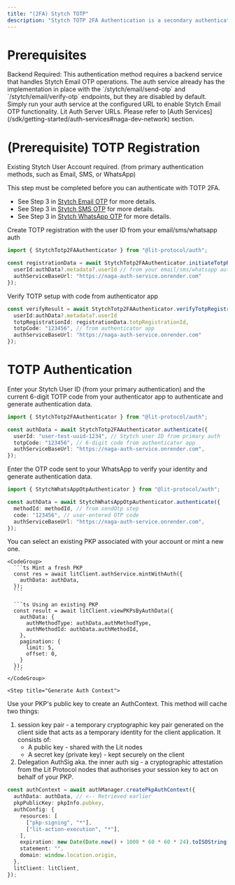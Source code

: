 ```yaml
---
title: "(2FA) Stytch TOTP"
description: "Stytch TOTP 2FA Authentication is a secondary authentication method that adds an extra layer of security using TOTP (Time-based One-Time Password) from authenticator apps like Google Authenticator, Authy, or 1Password."
---
```


# Prerequisites

<Warning>
  Backend Required: This authentication method requires a backend service
  that handles Stytch Email OTP operations. The auth service already has the
  implementation in place with the `/stytch/email/send-otp` and
  `/stytch/email/verify-otp` endpoints, but they are disabled by default. Simply
  run your auth service at the configured URL to enable Stytch Email OTP
  functionality.
</Warning>

<Note>
  Lit Auth Server URLs. Please refer to [Auth
  Services](/sdk/getting-started/auth-services#naga-dev-network) section.
</Note>

# (Prerequisite) TOTP Registration

Existing Stytch User Account required. (from primary authentication methods, such as Email, SMS, or WhatsApp)

This step must be completed before you can authenticate with TOTP 2FA.

- See Step 3 in [Stytch Email OTP](/sdk/auth/pkp-native-auth/pkp-stytch-email-otp-auth) for more details.
- See Step 3 in [Stytch SMS OTP](/sdk/auth/pkp-native-auth/pkp-stytch-sms-otp-auth) for more details.
- See Step 3 in [Stytch WhatsApp OTP](/sdk/auth/pkp-native-auth/pkp-stytch-whatsapp-otp-auth) for more details.

<Steps>
  <Step title="Create TOTP Registration">

Create TOTP registration with the user ID from your email/sms/whatsapp auth

```ts
import { StytchTotp2FAAuthenticator } from "@lit-protocol/auth";

const registrationData = await StytchTotp2FAAuthenticator.initiateTotpRegistration({
  userId:authData?.metadata?.userId // from your email/sms/whatsapp auth
  authServiceBaseUrl: "https://naga-auth-service.onrender.com"
});
```

  </Step>

  <Step title="Verify TOTP Setup" >
  Verify TOTP setup with code from authenticator app

```ts
const verifyResult = await StytchTotp2FAAuthenticator.verifyTotpRegistration({
  userId:authData?.metadata?.userId
  totpRegistrationId: registrationData.totpRegistrationId,
  totpCode: "123456", // from authenticator app
  authServiceBaseUrl: "https://naga-auth-service.onrender.com"
});
```

  </Step>
</Steps>

# TOTP Authentication

<Steps>
  <Step title="Authenticate with TOTP 2FA">
Enter your Stytch User ID (from your primary authentication) and the current 6-digit TOTP code from your authenticator app to authenticate and generate authentication data.

```ts
import { StytchTotp2FAAuthenticator } from "@lit-protocol/auth";

const authData = await StytchTotp2FAAuthenticator.authenticate({
  userId: "user-test-uuid-1234", // Stytch user ID from primary auth
  totpCode: "123456", // 6-digit code from authenticator app
  authServiceBaseUrl: "https://naga-auth-service.onrender.com",
});
```

  </Step>

  <Step title="Verify OTP">
Enter the OTP code sent to your WhatsApp to verify your identity and generate authentication data.

```ts
import { StytchWhatsAppOtpAuthenticator } from "@lit-protocol/auth";

const authData = await StytchWhatsAppOtpAuthenticator.authenticate({
  methodId: methodId, // from sendOtp step
  code: "123456", // user-entered OTP code
  authServiceBaseUrl: "https://naga-auth-service.onrender.com",
});
```

  </Step>

  <Step title="Get or Mint a PKP">
    You can select an existing PKP associated with your account or mint a new one.

    <CodeGroup>
      ```ts Mint a fresh PKP
      const res = await litClient.authService.mintWithAuth({
        authData: authData,
      });
      ```

      ```ts Using an existing PKP
      const result = await litClient.viewPKPsByAuthData({
        authData: {
          authMethodType: authData.authMethodType,
          authMethodId: authData.authMethodId,
        },
        pagination: {
          limit: 5,
          offset: 0,
        }
      });
      ```
    </CodeGroup>

  </Step>

    <Step title="Generate Auth Context">

Use your PKP's public key to create an AuthContext. This method will cache two things:

1. session key pair - a temporary cryptographic key pair generated on the client side that acts as a temporary identity for the client application. It consists of:
   - A public key - shared with the Lit nodes
   - A secret key (private key) - kept securely on the client
2. Delegation AuthSig aka. the inner auth sig - a cryptographic attestation from the Lit Protocol nodes that authorises your session key to act on behalf of your PKP.

```ts
const authContext = await authManager.createPkpAuthContext({
  authData: authData, // <-- Retrieved earlier
  pkpPublicKey: pkpInfo.pubkey,
  authConfig: {
    resources: [
      ["pkp-signing", "*"],
      ["lit-action-execution", "*"],
    ],
    expiration: new Date(Date.now() + 1000 * 60 * 60 * 24).toISOString(),
    statement: "",
    domain: window.location.origin,
  },
  litClient: litClient,
});
```

  </Step>
</Steps>
